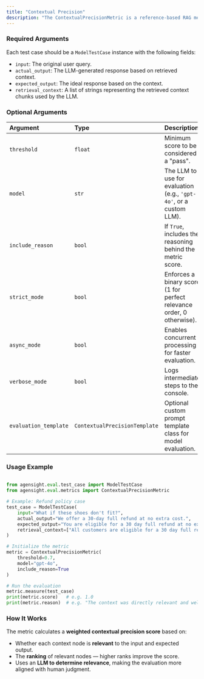 ```yaml
---
title: "Contextual Precision"
description: "The ContextualPrecisionMetric is a reference-based RAG metric designed to evaluate the ranking quality of retrieved context nodes in a Retrieval-Augmented Generation (RAG) system. It uses an LLM-as-a-judge approach to assess whether relevant context chunks are ranked higher than irrelevant ones, ensuring better grounding and reducing hallucination in the final LLM output."
---
```


### Required Arguments

Each test case should be a `ModelTestCase` instance with the following fields:

- `input`: The original user query.
- `actual_output`: The LLM-generated response based on retrieved context.
- `expected_output`: The ideal response based on the context.
- `retrieval_context`: A list of strings representing the retrieved context chunks used by the LLM.

### Optional Arguments

| Argument              | Type                          | Description                                                           | Default                     |
| :-------------------- | :---------------------------- | :-------------------------------------------------------------------- | :-------------------------- |
| `threshold`           | `float`                       | Minimum score to be considered a "pass".                              | `0.5`                       |
| `model`               | `str`                         | The LLM to use for evaluation (e.g., `'gpt-4o'`, or a custom LLM).    | `'gpt-4o'`                  |
| `include_reason`      | `bool`                        | If `True`, includes the reasoning behind the metric score.            | `True`                      |
| `strict_mode`         | `bool`                        | Enforces a binary score (1 for perfect relevance order, 0 otherwise). | `False`                     |
| `async_mode`          | `bool`                        | Enables concurrent processing for faster evaluation.                  | `True`                      |
| `verbose_mode`        | `bool`                        | Logs intermediate steps to the console.                               | `False`                     |
| `evaluation_template` | `ContextualPrecisionTemplate` | Optional custom prompt template class for model evaluation.           | _Default internal template_ |

### Usage Example

```python

from agensight.eval.test_case import ModelTestCase
from agensight.eval.metrics import ContextualPrecisionMetric

# Example: Refund policy case
test_case = ModelTestCase(
    input="What if these shoes don't fit?",
    actual_output="We offer a 30-day full refund at no extra cost.",
    expected_output="You are eligible for a 30 day full refund at no extra cost.",
    retrieval_context=["All customers are eligible for a 30 day full refund at no extra cost."]
)

# Initialize the metric
metric = ContextualPrecisionMetric(
    threshold=0.7,
    model="gpt-4o",
    include_reason=True
)

# Run the evaluation
metric.measure(test_case)
print(metric.score)   # e.g. 1.0
print(metric.reason)  # e.g. "The context was directly relevant and well-ranked."
```

### How It Works

The metric calculates a **weighted contextual precision score** based on:

- Whether each context node is **relevant** to the input and expected output.
- The **ranking** of relevant nodes — higher ranks improve the score.
- Uses an **LLM to determine relevance**, making the evaluation more aligned with human judgment.